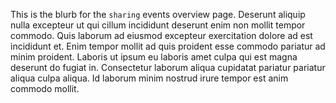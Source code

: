 
This is the blurb for the `sharing` events overview page. Deserunt aliquip nulla
excepteur ut qui cillum incididunt deserunt enim non mollit tempor commodo. Quis
laborum ad eiusmod excepteur exercitation dolore ad est incididunt et. Enim
tempor mollit ad quis proident esse commodo pariatur ad minim proident. Laboris
ut ipsum eu laboris amet culpa qui est magna deserunt do fugiat in. Consectetur
laborum aliqua cupidatat pariatur pariatur aliqua culpa aliqua. Id laborum minim
nostrud irure tempor est anim commodo mollit.
